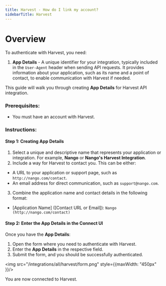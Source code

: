 ```yaml
---
title: Harvest - How do I link my account?
sidebarTitle: Harvest
---
```



# Overview

To authenticate with Harvest, you need:
1. **App Details** - A unique identifier for your integration, typically included in the `User-Agent` header when sending API requests. It provides information about your application, such as its name and a point of contact, to enable communication with Harvest if needed.

This guide will walk you through creating **App Details** for Harvest API integration.

### Prerequisites:

- You must have an account with Harvest.

### Instructions:

#### Step 1: Creating App Details
1. Select a unique and descriptive name that represents your application or integration. For example, **Nango** or **Nango's Harvest Integration**.
2. Include a way for Harvest to contact you. This can be either:
- A URL to your application or support page, such as `http://nango.com/contact`.
- An email address for direct communication, such as `support@nango.com`.
3. Combine the application name and contact details in the following format:
- [Application Name] ([Contact URL or Email]): `Nango (http://nango.com/contact)`

#### Step 2: Enter the App Details in the Connect UI

Once you have the **App Details**:
1. Open the form where you need to authenticate with Harvest.
2. Enter the **App Details** in the respective field.
3. Submit the form, and you should be successfully authenticated.


<img src="/integrations/all/harvest/form.png" style={{maxWidth: "450px" }}/>

You are now connected to Harvest.